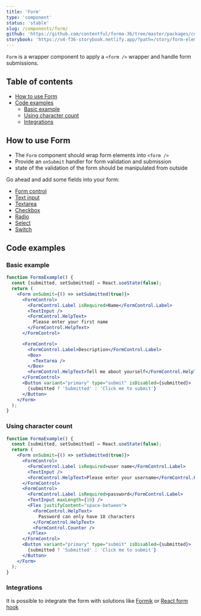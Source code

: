 ```yaml
---
title: 'Form'
type: 'component'
status: 'stable'
slug: /components/form/
github: 'https://github.com/contentful/forma-36/tree/master/packages/components/forms/src/form'
storybook: 'https://v4-f36-storybook.netlify.app/?path=/story/form-elements-form--basic'
---
```


`Form` is a wrapper component to apply a `<form />` wrapper and handle form submissions.

## Table of contents

- [How to use Form](#how-to-use-Form)
- [Code examples](#code-examples)
  - [Basic example](#basic-example)
  - [Using character count](#using-character-count)
  - [Integrations](#integrations)

## How to use Form

- The `Form` component should wrap form elements into `<form />`
- Provide an `onSubmit` handler for form validation and submission
- state of the validation of the form should be manipulated from outside

Go ahead and add some fields into your form:

- [Form control](/components/form-control/)
- [Text input](/components/text-input/)
- [Textarea](/components/textarea/)
- [Checkbox](/components/checkbox/)
- [Radio](/components/radio/)
- [Select](/components/select/)
- [Switch](/components/switch/)

## Code examples

### Basic example

```jsx
function FormaExample() {
  const [submitted, setSubmitted] = React.useState(false);
  return (
    <Form onSubmit={() => setSubmitted(true)}>
      <FormControl>
        <FormControl.Label isRequired>Name</FormControl.Label>
        <TextInput />
        <FormControl.HelpText>
          Please enter your first name
        </FormControl.HelpText>
      </FormControl>

      <FormControl>
        <FormControl.Label>Description</FormControl.Label>
        <Box>
          <Textarea />
        </Box>
        <FormControl.HelpText>Tell me about yourself</FormControl.HelpText>
      </FormControl>
      <Button variant="primary" type="submit" isDisabled={submitted}>
        {submitted ? 'Submitted' : 'Click me to submit'}
      </Button>
    </Form>
  );
}
```

### Using character count

```jsx
function FormaExample() {
  const [submitted, setSubmitted] = React.useState(false);
  return (
    <Form onSubmit={() => setSubmitted(true)}>
      <FormControl>
        <FormControl.Label isRequired>user name</FormControl.Label>
        <TextInput />
        <FormControl.HelpText>Please enter your username</FormControl.HelpText>
      </FormControl>
      <FormControl>
        <FormControl.Label isRequired>password</FormControl.Label>
        <TextInput maxLength={10} />
        <Flex justifyContent="space-between">
          <FormControl.HelpText>
            Password can only have 10 characters
          </FormControl.HelpText>
          <FormControl.Counter />
        </Flex>
      </FormControl>
      <Button variant="primary" type="submit" isDisabled={submitted}>
        {submitted ? 'Submitted' : 'Click me to submit'}
      </Button>
    </Form>
  );
}
```

### Integrations

It is possible to integrate the form with solutions like [Formik](/integrations/formik/) or [React form hook](/integrations/react-hook-form/)
